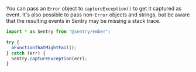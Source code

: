You can pass an `Error` object to `captureException()` to get it captured as event. It's also possible to pass non-`Error` objects and strings, but be aware that the resulting events in Sentry may be missing a stack trace.

```javascript
import * as Sentry from "@sentry/ember";

try {
  aFunctionThatMightFail();
} catch (err) {
  Sentry.captureException(err);
}
```
